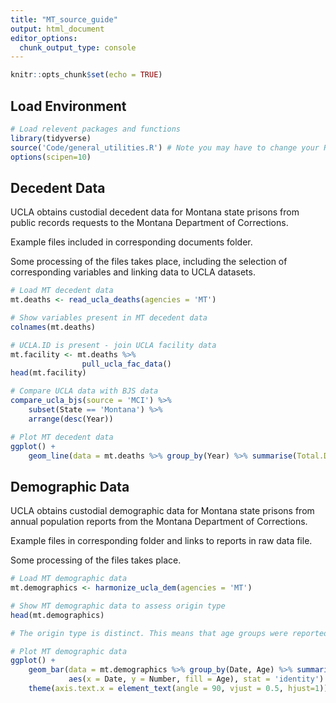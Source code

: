 ```yaml
---
title: "MT_source_guide"
output: html_document
editor_options: 
  chunk_output_type: console
---
```


```r
knitr::opts_chunk$set(echo = TRUE)
```

## Load Environment

```r
# Load relevent packages and functions
library(tidyverse)
source('Code/general_utilities.R') # Note you may have to change your Rmarkdown option for evaluate chunks to project instead of document
options(scipen=10)
```

## Decedent Data

UCLA obtains custodial decedent data for Montana state prisons from public records requests to the Montana Department of Corrections.

Example files included in corresponding documents folder.

Some processing of the files takes place, including the selection of corresponding variables and linking data to UCLA datasets. 

```r
# Load MT decedent data
mt.deaths <- read_ucla_deaths(agencies = 'MT')

# Show variables present in MT decedent data
colnames(mt.deaths)

# UCLA.ID is present - join UCLA facility data
mt.facility <- mt.deaths %>%
                pull_ucla_fac_data()
head(mt.facility)

# Compare UCLA data with BJS data
compare_ucla_bjs(source = 'MCI') %>%
    subset(State == 'Montana') %>%
    arrange(desc(Year))

# Plot MT decedent data 
ggplot() +
    geom_line(data = mt.deaths %>% group_by(Year) %>% summarise(Total.Deaths = n()),aes(x = Year, y = Total.Deaths))

```


## Demographic Data

UCLA obtains custodial demographic data for Montana state prisons from annual population reports from the Montana Department of Corrections.

Example files in corresponding folder and links to reports in raw data file.

Some processing of the files takes place. 

```r
# Load MT demographic data
mt.demographics <- harmonize_ucla_dem(agencies = 'MT')

# Show MT demographic data to assess origin type
head(mt.demographics)

# The origin type is distinct. This means that age groups were reported seperately from sex groups for demographic data. In order to construct age and sex groups for a date from this distinct data, we applied reported sex ratios to each age group. This assumption is likely incorrect.   

# Plot MT demographic data 
ggplot() +
    geom_bar(data = mt.demographics %>% group_by(Date, Age) %>% summarise(Number = sum(Number, na.rm = TRUE)),
             aes(x = Date, y = Number, fill = Age), stat = 'identity') +
    theme(axis.text.x = element_text(angle = 90, vjust = 0.5, hjust=1)) # To see dates on x axis



```

